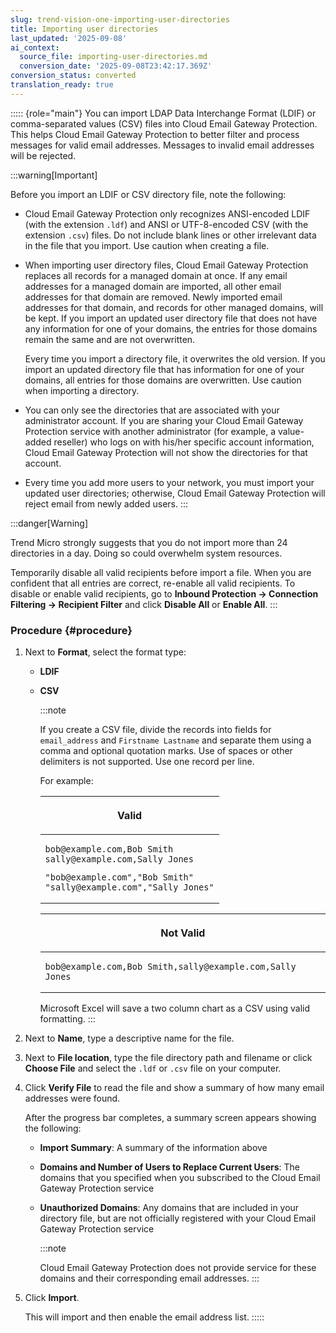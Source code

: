 ```yaml
---
slug: trend-vision-one-importing-user-directories
title: Importing user directories
last_updated: '2025-09-08'
ai_context:
  source_file: importing-user-directories.md
  conversion_date: '2025-09-08T23:42:17.369Z'
conversion_status: converted
translation_ready: true
---
```


::::: {role="main"}
You can import LDAP Data Interchange Format (LDIF) or comma-separated values (CSV) files into Cloud Email Gateway Protection. This helps Cloud Email Gateway Protection to better filter and process messages for valid email addresses. Messages to invalid email addresses will be rejected.

:::warning[Important]

Before you import an LDIF or CSV directory file, note the following:

- Cloud Email Gateway Protection only recognizes ANSI-encoded LDIF (with the extension `.ldf`) and ANSI or UTF-8-encoded CSV (with the extension `.csv`) files. Do not include blank lines or other irrelevant data in the file that you import. Use caution when creating a file.

- When importing user directory files, Cloud Email Gateway Protection replaces all records for a managed domain at once. If any email addresses for a managed domain are imported, all other email addresses for that domain are removed. Newly imported email addresses for that domain, and records for other managed domains, will be kept. If you import an updated user directory file that does not have any information for one of your domains, the entries for those domains remain the same and are not overwritten.

  Every time you import a directory file, it overwrites the old version. If you import an updated directory file that has information for one of your domains, all entries for those domains are overwritten. Use caution when importing a directory.

- You can only see the directories that are associated with your administrator account. If you are sharing your Cloud Email Gateway Protection service with another administrator (for example, a value-added reseller) who logs on with his/her specific account information, Cloud Email Gateway Protection will not show the directories for that account.

- Every time you add more users to your network, you must import your updated user directories; otherwise, Cloud Email Gateway Protection will reject email from newly added users.
:::

:::danger[Warning]

Trend Micro strongly suggests that you do not import more than 24 directories in a day. Doing so could overwhelm system resources.

Temporarily disable all valid recipients before import a file. When you are confident that all entries are correct, re-enable all valid recipients. To disable or enable valid recipients, go to **Inbound Protection → Connection Filtering → Recipient Filter** and click **Disable All** or **Enable All**.
:::

### Procedure {#procedure}

1.  Next to **Format**, select the format type:

    - **LDIF**

    - **CSV**

      :::note

      If you create a CSV file, divide the records into fields for `email_address` and `Firstname Lastname` and separate them using a comma and optional quotation marks. Use of spaces or other delimiters is not supported. Use one record per line.

      For example:

      <table>
      <colgroup>
      <col style="width: 100%" />
      </colgroup>
      <thead>
      <tr>
      <th><p>Valid</p></th>
      </tr>
      </thead>
      <tbody>
      <tr>
      <td><pre class="codeblock"><code>bob@example.com,Bob Smith
      sally@example.com,Sally Jones</code></pre>
      <pre class="codeblock"><code>&quot;bob@example.com&quot;,&quot;Bob Smith&quot;
      &quot;sally@example.com&quot;,&quot;Sally Jones&quot;</code></pre></td>
      </tr>
      </tbody>
      </table>

      <table>
      <colgroup>
      <col style="width: 100%" />
      </colgroup>
      <thead>
      <tr>
      <th><p>Not Valid</p></th>
      </tr>
      </thead>
      <tbody>
      <tr>
      <td><pre class="codeblock"><code>bob@example.com,Bob Smith,sally@example.com,Sally Jones</code></pre></td>
      </tr>
      </tbody>
      </table>

      Microsoft Excel will save a two column chart as a CSV using valid formatting.
      :::

2.  Next to **Name**, type a descriptive name for the file.

3.  Next to **File location**, type the file directory path and filename or click **Choose File** and select the `.ldf` or `.csv` file on your computer.

4.  Click **Verify File** to read the file and show a summary of how many email addresses were found.

    After the progress bar completes, a summary screen appears showing the following:

    - **Import Summary**: A summary of the information above

    - **Domains and Number of Users to Replace Current Users**: The domains that you specified when you subscribed to the Cloud Email Gateway Protection service

    - **Unauthorized Domains**: Any domains that are included in your directory file, but are not officially registered with your Cloud Email Gateway Protection service

      :::note

      Cloud Email Gateway Protection does not provide service for these domains and their corresponding email addresses.
      :::

5.  Click **Import**.

    This will import and then enable the email address list.
:::::
